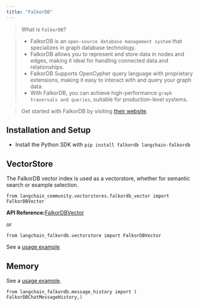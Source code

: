 ```yaml
---
title: "FalkorDB"
---
```


> What is `FalkorDB`?

> * FalkorDB is an `open-source database management system` that specializes in graph database technology.
> * FalkorDB allows you to represent and store data in nodes and edges, making it ideal for handling connected data and relationships.
> * FalkorDB Supports OpenCypher query language with proprietary extensions, making it easy to interact with and query your graph data.
> * With FalkorDB, you can achieve high-performance `graph traversals and queries`, suitable for production-level systems.

> Get started with FalkorDB by visiting [their website](https://docs.falkordb.com/).

## Installation and Setup

* Install the Python SDK with `pip install falkordb langchain-falkordb`

## VectorStore

The FalkorDB vector index is used as a vectorstore, whether for semantic search or example selection.

```
from langchain_community.vectorstores.falkordb_vector import FalkorDBVector
```

**API Reference:**[FalkorDBVector](https://python.langchain.com/api_reference/community/vectorstores/langchain_community.vectorstores.falkordb_vector.FalkorDBVector.html)

or

```
from langchain_falkordb.vectorstore import FalkorDBVector
```

See a [usage example](/oss/integrations/vectorstores/falkordbvector)

## Memory

See a [usage example](/oss/integrations/memory/falkordb_chat_message_history).

```
from langchain_falkordb.message_history import (    FalkorDBChatMessageHistory,)
```
